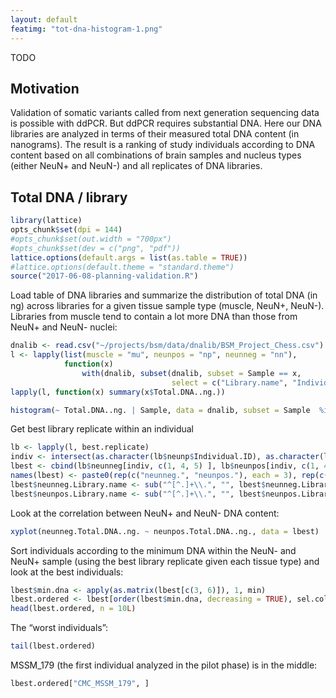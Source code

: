 ```yaml
---
layout: default
featimg: "tot-dna-histogram-1.png"
---
```


TODO

## Motivation

Validation of somatic variants called from next generation sequencing data is possible with ddPCR.  But ddPCR requires substantial DNA.  Here our DNA libraries are analyzed in terms of their measured total DNA content (in nanograms).  The result is a ranking of study individuals according to DNA content based on all combinations of brain samples and nucleus types (either NeuN+ and NeuN-) and all replicates of DNA libraries.

## Total DNA / library

```r
library(lattice)
opts_chunk$set(dpi = 144)
#opts_chunk$set(out.width = "700px")
#opts_chunk$set(dev = c("png", "pdf"))
lattice.options(default.args = list(as.table = TRUE))
#lattice.options(default.theme = "standard.theme")
source("2017-06-08-planning-validation.R")
```

Load table of DNA libraries and summarize the distribution of total DNA (in ng) across libraries for a given tissue sample type (muscle, NeuN+, NeuN-).  Libraries from muscle tend to contain a lot more DNA than those from NeuN+ and NeuN- nuclei:

```r
dnalib <- read.csv("~/projects/bsm/data/dnalib/BSM_Project_Chess.csv")
l <- lapply(list(muscle = "mu", neunpos = "np", neunneg = "nn"),
            function(x)
                with(dnalib, subset(dnalib, subset = Sample == x,
                                    select = c("Library.name", "Individual.ID", "Sample", "Dx", "Total.DNA..ng."))))
lapply(l, function(x) summary(x$Total.DNA..ng.))
```

```r
histogram(~ Total.DNA..ng. | Sample, data = dnalib, subset = Sample  %in% c("np", "nn"))
```

Get best library replicate within an individual

```r
lb <- lapply(l, best.replicate)
indiv <- intersect(as.character(lb$neunp$Individual.ID), as.character(lb$neunn$Individual.ID))
lbest <- cbind(lb$neunneg[indiv, c(1, 4, 5) ], lb$neunpos[indiv, c(1, 4, 5)])
names(lbest) <- paste0(rep(c("neunneg.", "neunpos."), each = 3), rep(c("Library.name", "Dx", "Total.DNA..ng."), 2))
lbest$neunneg.Library.name <- sub("^[^.]+\\.", "", lbest$neunneg.Library.name)
lbest$neunpos.Library.name <- sub("^[^.]+\\.", "", lbest$neunpos.Library.name)
```

Look at the correlation between NeuN+ and NeuN- DNA content:

```r
xyplot(neunneg.Total.DNA..ng. ~ neunpos.Total.DNA..ng., data = lbest)
```

Sort individuals according to the minimum DNA within the NeuN- and NeuN+ sample (using the best library replicate given each tissue type) and look at the best individuals:

```r
lbest$min.dna <- apply(as.matrix(lbest[c(3, 6)]), 1, min)
lbest.ordered <- lbest[order(lbest$min.dna, decreasing = TRUE), sel.col <- c("neunneg.Dx", "neunneg.Library.name", "neunpos.Library.name", "min.dna")]
head(lbest.ordered, n = 10L)
```

The "worst individuals":

```r
tail(lbest.ordered)
```

MSSM_179 (the first individual analyzed in the pilot phase) is in the middle:
```r
lbest.ordered["CMC_MSSM_179", ]
```
